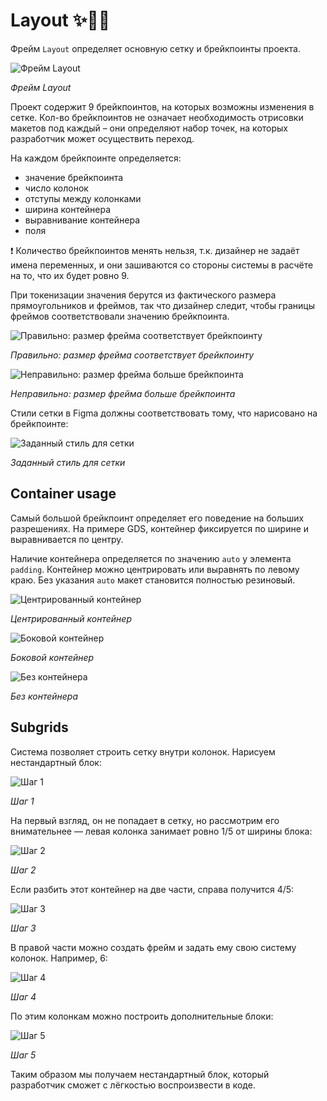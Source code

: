 
<Meta title="Design / Layout" />

# Layout ✨🧱🤖

Фрейм `Layout` определяет основную сетку и брейкпоинты проекта.

<img src="images/layout/frame.png" alt="Фрейм Layout" />

_Фрейм Layout_

Проект содержит 9 брейкпоинтов, на которых возможны изменения в сетке. Кол-во брейкпоинтов не означает необходимость отрисовки макетов под каждый – они определяют набор точек, на которых разработчик может осуществить переход.

На каждом брейкпоинте определяется:

-   значение брейкпоинта
-   число колонок
-   отступы между колонками
-   ширина контейнера
-   выравнивание контейнера
-   поля

❗️ Количество брейкпоинтов менять нельзя, т.к. дизайнер не задаёт имена переменных, и они зашиваются со стороны системы в расчёте на то, что их будет ровно 9.

При токенизации значения берутся из фактического размера прямоугольников и фреймов, так что дизайнер следит, чтобы границы фреймов соответствовали значению брейкпоинта.

<img src="images/layout/breakpoint-good.png" alt="Правильно: размер фрейма соответствует брейкпоинту" />

_Правильно: размер фрейма соответствует брейкпоинту_

<img src="images/layout/breakpoint-bad.png" alt="Неправильно: размер фрейма больше брейкпоинта" />

_Неправильно: размер фрейма больше брейкпоинта_

Стили сетки в Figma должны соответствовать тому, что нарисовано на брейкпоинте:

<img src="images/layout/breakpoint-grid.png" alt="Заданный стиль для сетки" />

_Заданный стиль для сетки_

## Container usage

Самый большой брейкпоинт определяет его поведение на больших разрешениях. На примере GDS, контейнер фиксируется по ширине и выравнивается по центру.

Наличие контейнера определяется по значению `auto` у элемента `padding`. Контейнер можно центрировать или выравнять по левому краю. Без указания `auto` макет становится полностью резиновый.

<img src="images/layout/container-center.png" alt="Центрированный контейнер" />

_Центрированный контейнер_

<img src="images/layout/container-left.png" alt="Боковой контейнер" />

_Боковой контейнер_

<img src="images/layout/container-none.png" alt="Без контейнера" />

_Без контейнера_

## Subgrids

Система позволяет строить сетку внутри колонок. Нарисуем нестандартный блок:

<img src="images/layout/uncommon-grid-1.png" alt="Шаг 1" />

_Шаг 1_

На первый взгляд, он не попадает в сетку, но рассмотрим его внимательнее — левая колонка занимает ровно 1/5 от ширины блока:

<img src="images/layout/uncommon-grid-2.png" alt="Шаг 2" />

_Шаг 2_

Если разбить этот контейнер на две части, справа получится 4/5:

<img src="images/layout/uncommon-grid-3.png" alt="Шаг 3" />

_Шаг 3_

В правой части можно создать фрейм и задать ему свою систему колонок. Например, 6:

<img src="images/layout/uncommon-grid-4.png" alt="Шаг 4" />

_Шаг 4_

По этим колонкам можно построить дополнительные блоки:

<img src="images/layout/uncommon-grid-5.png" alt="Шаг 5" />

_Шаг 5_

Таким образом мы получаем нестандартный блок, который разработчик сможет с лёгкостью воспроизвести в коде.
